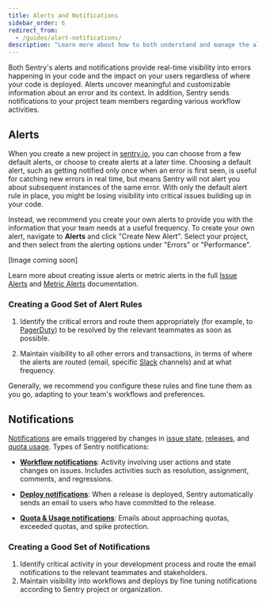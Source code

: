```yaml
---
title: Alerts and Notifications
sidebar_order: 6
redirect_from:
  - /guides/alert-notifications/
description: "Learn more about how to both understand and manage the alerts and notifications that give real-time visibility into errors happening in your code."
---
```


Both Sentry's alerts and notifications provide real-time visibility into errors happening in your code and the impact on your users regardless of where your code is deployed. Alerts uncover meaningful and customizable information about an error and its context. In addition, Sentry sends notifications to your project team members regarding various workflow activities.

## Alerts

When you create a new project in [sentry.io](https://sentry.io), you can choose from a few default alerts, or choose to create alerts at a later time. Choosing a default alert, such as getting notified only once when an error is first seen, is useful for catching new errors in real time, but means Sentry will not alert you about subsequent instances of the same error. With only the default alert rule in place, you might be losing visibility into critical issues building up in your code.

Instead, we recommend you create your own alerts to provide you with the information that your team needs at a useful frequency. To create your own alert, navigate to **Alerts** and click "Create New Alert". Select your project, and then select from the alerting options under "Errors" or "Performance".

[Image coming soon]

Learn more about creating issue alerts or metric alerts in the full [Issue Alerts](/product/sentry-basics/guides/alert-notifications/issue-alerts/) and [Metric Alerts](/product/sentry-basics/guides/alert-notifications/metric-alerts/) documentation.

### Creating a Good Set of Alert Rules

1. Identify the critical errors and route them appropriately (for example, to [PagerDuty](/product/integrations/pagerduty/)) to be resolved by the relevant teammates as soon as possible.

2. Maintain visibility to all other errors and transactions, in terms of where the alerts are routed (email, specific [Slack](/product/integrations/slack/) channels) and at what frequency.

Generally, we recommend you configure these rules and fine tune them as you go, adapting to your team's workflows and preferences.

## Notifications

[Notifications](/product/sentry-basics/guides/alert-notifications/notifications/) are emails triggered by changes in [issue state](/product/alerts-notifications/notifications/#issue-states), [releases](/product/releases/), and [quota usage](/product/accounts/quotas/). Types of Sentry notifications:

- [**Workflow notifications**](/product/sentry-basics/guides/alert-notifications/notifications/#workflow-notifications): Activity involving user actions and state changes on issues. Includes activities such as resolution, assignment, comments, and regressions.

- [**Deploy notifications**](/product/sentry-basics/guides/alert-notifications/notifications/#deploy-notifications): When a release is deployed, Sentry automatically sends an email to users who have committed to the release.

- [**Quota & Usage notifications**](/product/accounts/quotas/): Emails about approaching quotas, exceeded quotas, and spike protection.

### Creating a Good Set of Notifications

1. Identify critical activity in your development process and route the email notifications to the relevant teammates and stakeholders.
2. Maintain visibility into workflows and deploys by fine tuning notifications according to Sentry project or organization.
